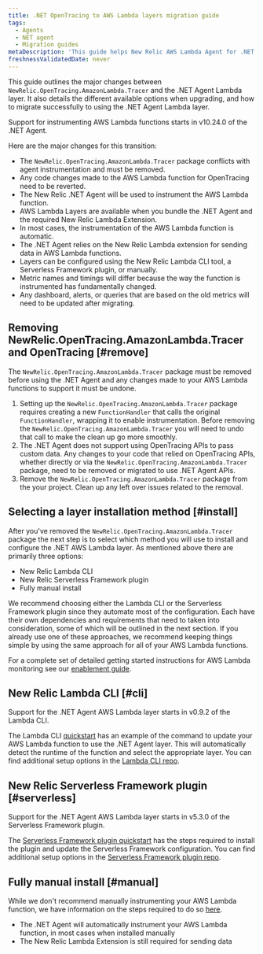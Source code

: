 ```yaml
---
title: .NET OpenTracing to AWS Lambda layers migration guide
tags:
  - Agents
  - NET agent
  - Migration guides
metaDescription: 'This guide helps New Relic AWS Lambda Agent for .NET users migrate from NewRelic.OpenTracing.AmazonLambda.Tracer to AWS Lambda layers'
freshnessValidatedDate: never
---
```


This guide outlines the major changes between `NewRelic.OpenTracing.AmazonLambda.Tracer` and the .NET Agent Lambda layer. It also details the  different available options when upgrading, and how to migrate successfully to using the .NET Agent Lambda layer.

<Callout variant="important">
  Support for instrumenting AWS Lambda functions starts in v10.24.0 of the .NET Agent.
</Callout>

Here are the major changes for this transition:

* The `NewRelic.OpenTracing.AmazonLambda.Tracer` package conflicts with agent instrumentation and must be removed.
* Any code changes made to the AWS Lambda function for OpenTracing need to be reverted.
* The New Relic .NET Agent will be used to instrument the AWS Lambda function.
* AWS Lambda Layers are available when you bundle the .NET Agent and the required New Relic Lambda Extension.
* In most cases, the instrumentation of the AWS Lambda function is automatic.
* The .NET Agent relies on the New Relic Lambda extension for sending data in AWS Lambda functions.
* Layers can be configured using the New Relic Lambda CLI tool, a Serverless Framework plugin, or manually.
* Metric names and timings will differ because the way the function is instrumented has fundamentally changed.
* Any dashboard, alerts, or queries that are based on the old metrics will need to be updated after migrating.

## Removing NewRelic.OpenTracing.AmazonLambda.Tracer and OpenTracing [#remove]

The `NewRelic.OpenTracing.AmazonLambda.Tracer` package must be removed before using the .NET Agent and any changes made to your AWS Lambda functions to support it must be undone.

1. Setting up the `NewRelic.OpenTracing.AmazonLambda.Tracer` package requires creating a new `FunctionHandler` that calls the original `FunctionHandler`, wrapping it to enable instrumentation.  Before removing the `NewRelic.OpenTracing.AmazonLambda.Tracer` you will need to undo that call to make the clean up go more smoothly.
2. The .NET Agent does not support using OpenTracing APIs to pass custom data.  Any changes to your code that relied on OpenTracing APIs, whether directly or via the `NewRelic.OpenTracing.AmazonLambda.Tracer` package, need to be removed or migrated to use .NET Agent APIs.
3. Remove the `NewRelic.OpenTracing.AmazonLambda.Tracer` package from the your project.  Clean up any left over issues related to the removal.

## Selecting a layer installation method [#install]

After you've removed the `NewRelic.OpenTracing.AmazonLambda.Tracer` package the next step is to select which method you will use to install and configure the .NET AWS Lambda layer. As mentioned above there are primarily three options:

* New Relic Lambda CLI
* New Relic Serverless Framework plugin
* Fully manual install

We recommend choosing either the Lambda CLI or the Serverless Framework plugin since they automate most of the configuration.  Each have their own dependencies and requirements that need to taken into consideration, some of which will be outlined in the next section.  If you already use one of these approaches, we recommend keeping things simple by using the same approach for all of your AWS Lambda functions.

For a complete set of detailed getting started instructions for AWS Lambda monitoring see our [enablement guide](/docs/serverless-function-monitoring/aws-lambda-monitoring/enable-lambda-monitoring/enable-aws-lambda-monitoring/).

## New Relic Lambda CLI [#cli]

<Callout variant="important">
  Support for the .NET Agent AWS Lambda layer starts in v0.9.2 of the Lambda CLI.
</Callout>

The Lambda CLI [quickstart](/docs/serverless-function-monitoring/aws-lambda-monitoring/enable-lambda-monitoring/instrument-your-own/) has an example of the command to update your AWS Lambda function to use the .NET Agent layer.  This will automatically detect the runtime of the function and select the appropriate layer.  You can find additional setup options in the [Lambda CLI repo](https://github.com/newrelic/newrelic-lambda-cli?tab=readme-ov-file#recommendations).

## New Relic Serverless Framework plugin [#serverless]

<Callout variant="important">
  Support for the .NET Agent AWS Lambda layer starts in v5.3.0 of the Serverless Framework plugin.
</Callout>

The [Serverless Framework plugin quickstart](/docs/serverless-function-monitoring/aws-lambda-monitoring/enable-lambda-monitoring/instrument-your-own/) has the steps required to install the plugin and update the Serverless Framework configuration.  You can find additional setup options in the [Serverless Framework plugin repo](https://github.com/newrelic/serverless-newrelic-lambda-layers).

## Fully manual install [#manual]

While we don't recommend manually instrumenting your AWS Lambda function, we have information on the steps required to do so [here](/docs/serverless-function-monitoring/aws-lambda-monitoring/enable-lambda-monitoring/instrument-your-own/#console).

* The .NET Agent will automatically instrument your AWS Lambda function, in most cases when installed manually
* The New Relic Lambda Extension is still required for sending data
